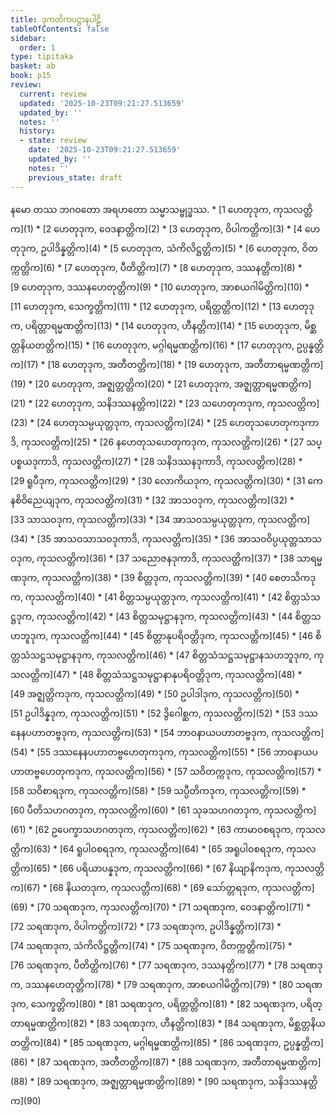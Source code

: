 ```yaml
---
title: ဒုကတိကပဋ္ဌာနပါဠိ
tableOfContents: false
sidebar:
  order: 1
type: tipitaka
basket: ab
book: p15
review:
  current: review
  updated: '2025-10-23T09:21:27.513659'
  updated_by: ''
  notes: ''
  history:
  - state: review
    date: '2025-10-23T09:21:27.513659'
    updated_by: ''
    notes: ''
    previous_state: draft
---
```


<ReviewStatus review={frontmatter.review} showDetails={true} />

<HypothesisAnnotation frontmatter={frontmatter} />

<Paragraph number="1" type="center" book="p15">
နမော တဿ ဘဂဝတော အရဟတော သမ္မာသမ္ဗုဒ္ဓဿ.

</Paragraph>

<TableOfContents book="p15">
* [1 ဟေတုဒုက, ကုသလတ္တိက](1)
* [2 ဟေတုဒုက, ဝေဒနာတ္တိက](2)
* [3 ဟေတုဒုက, ဝိပါကတ္တိက](3)
* [4 ဟေတုဒုက, ဥပါဒိန္နတ္တိက](4)
* [5 ဟေတုဒုက, သံကိလိဋ္ဌတ္တိက](5)
* [6 ဟေတုဒုက, ဝိတက္ကတ္တိက](6)
* [7 ဟေတုဒုက, ပီတိတ္တိက](7)
* [8 ဟေတုဒုက, ဒဿနတ္တိက](8)
* [9 ဟေတုဒုက, ဒဿနဟေတုတ္တိက](9)
* [10 ဟေတုဒုက, အာစယဂါမိတ္တိက](10)
* [11 ဟေတုဒုက, သေက္ခတ္တိက](11)
* [12 ဟေတုဒုက, ပရိတ္တတ္တိက](12)
* [13 ဟေတုဒုက, ပရိတ္တာရမ္မဏတ္တိက](13)
* [14 ဟေတုဒုက, ဟီနတ္တိက](14)
* [15 ဟေတုဒုက, မိစ္ဆတ္တနိယတတ္တိက](15)
* [16 ဟေတုဒုက, မဂ္ဂါရမ္မဏတ္တိက](16)
* [17 ဟေတုဒုက, ဥပ္ပန္နတ္တိက](17)
* [18 ဟေတုဒုက, အတီတတ္တိက](18)
* [19 ဟေတုဒုက, အတီတာရမ္မဏတ္တိက](19)
* [20 ဟေတုဒုက, အဇ္ဈတ္တတ္တိက](20)
* [21 ဟေတုဒုက, အဇ္ဈတ္တာရမ္မဏတ္တိက](21)
* [22 ဟေတုဒုက, သနိဒဿနတ္တိက](22)
* [23 သဟေတုကဒုက, ကုသလတ္တိက](23)
* [24 ဟေတုသမ္ပယုတ္တဒုက, ကုသလတ္တိက](24)
* [25 ဟေတုသဟေတုကဒုကာဒိ, ကုသလတ္တိက](25)
* [26 နဟေတုသဟေတုကဒုက, ကုသလတ္တိက](26)
* [27 သပ္ပစ္စယဒုကာဒိ, ကုသလတ္တိက](27)
* [28 သနိဒဿနဒုကာဒိ, ကုသလတ္တိက](28)
* [29 ရူပီဒုက, ကုသလတ္တိက](29)
* [30 လောကိယဒုက, ကုသလတ္တိက](30)
* [31 ကေနစိဝိညေယျဒုက, ကုသလတ္တိက](31)
* [32 အာသဝဒုက, ကုသလတ္တိက](32)
* [33 သာသဝဒုက, ကုသလတ္တိက](33)
* [34 အာသဝသမ္ပယုတ္တဒုက, ကုသလတ္တိက](34)
* [35 အာသဝသာသဝဒုကာဒိ, ကုသလတ္တိက](35)
* [36 အာသဝဝိပ္ပယုတ္တသာသဝဒုက, ကုသလတ္တိက](36)
* [37 သညောဇနဒုကာဒိ, ကုသလတ္တိက](37)
* [38 သာရမ္မဏဒုက, ကုသလတ္တိက](38)
* [39 စိတ္တဒုက, ကုသလတ္တိက](39)
* [40 စေတသိကဒုက, ကုသလတ္တိက](40)
* [41 စိတ္တသမ္ပယုတ္တဒုက, ကုသလတ္တိက](41)
* [42 စိတ္တသံသဋ္ဌဒုက, ကုသလတ္တိက](42)
* [43 စိတ္တသမုဋ္ဌာနဒုက, ကုသလတ္တိက](43)
* [44 စိတ္တသဟဘူဒုက, ကုသလတ္တိက](44)
* [45 စိတ္တာနုပရိဝတ္တိဒုက, ကုသလတ္တိက](45)
* [46 စိတ္တသံသဋ္ဌသမုဋ္ဌာနဒုက, ကုသလတ္တိက](46)
* [47 စိတ္တသံသဋ္ဌသမုဋ္ဌာနသဟဘူဒုက, ကုသလတ္တိက](47)
* [48 စိတ္တသံသဋ္ဌသမုဋ္ဌာနာနုပရိဝတ္တိဒုက, ကုသလတ္တိက](48)
* [49 အဇ္ဈတ္တိကဒုက, ကုသလတ္တိက](49)
* [50 ဥပါဒါဒုက, ကုသလတ္တိက](50)
* [51 ဥပါဒိန္နဒုက, ကုသလတ္တိက](51)
* [52 ဒွိဂေါစ္ဆက, ကုသလတ္တိက](52)
* [53 ဒဿနေနပဟာတဗ္ဗဒုက, ကုသလတ္တိက](53)
* [54 ဘာဝနာယပဟာတဗ္ဗဒုက, ကုသလတ္တိက](54)
* [55 ဒဿနေနပဟာတဗ္ဗဟေတုကဒုက, ကုသလတ္တိက](55)
* [56 ဘာဝနာယပဟာတဗ္ဗဟေတုကဒုက, ကုသလတ္တိက](56)
* [57 သဝိတက္ကဒုက, ကုသလတ္တိက](57)
* [58 သဝိစာရဒုက, ကုသလတ္တိက](58)
* [59 သပ္ပီတိကဒုက, ကုသလတ္တိက](59)
* [60 ပီတိသဟဂတဒုက, ကုသလတ္တိက](60)
* [61 သုခသဟဂတဒုက, ကုသလတ္တိက](61)
* [62 ဥပေက္ခာသဟဂတဒုက, ကုသလတ္တိက](62)
* [63 ကာမာဝစရဒုက, ကုသလတ္တိက](63)
* [64 ရူပါဝစရဒုက, ကုသလတ္တိက](64)
* [65 အရူပါဝစရဒုက, ကုသလတ္တိက](65)
* [66 ပရိယာပန္နဒုက, ကုသလတ္တိက](66)
* [67 နိယျာနိကဒုက, ကုသလတ္တိက](67)
* [68 နိယတဒုက, ကုသလတ္တိက](68)
* [69 သော်တ္တရဒုက, ကုသလတ္တိက](69)
* [70 သရဏဒုက, ကုသလတ္တိက](70)
* [71 သရဏဒုက, ဝေဒနာတ္တိက](71)
* [72 သရဏဒုက, ဝိပါကတ္တိက](72)
* [73 သရဏဒုက, ဥပါဒိန္နတ္တိက](73)
* [74 သရဏဒုက, သံကိလိဋ္ဌတ္တိက](74)
* [75 သရဏဒုက, ဝိတက္ကတ္တိက](75)
* [76 သရဏဒုက, ပီတိတ္တိက](76)
* [77 သရဏဒုက, ဒဿနတ္တိက](77)
* [78 သရဏဒုက, ဒဿနဟေတုတ္တိက](78)
* [79 သရဏဒုက, အာစယဂါမိတ္တိက](79)
* [80 သရဏဒုက, သေက္ခတ္တိက](80)
* [81 သရဏဒုက, ပရိတ္တတ္တိက](81)
* [82 သရဏဒုက, ပရိတ္တာရမ္မဏတ္တိက](82)
* [83 သရဏဒုက, ဟီနတ္တိက](83)
* [84 သရဏဒုက, မိစ္ဆတ္တနိယတတ္တိက](84)
* [85 သရဏဒုက, မဂ္ဂါရမ္မဏတ္တိက](85)
* [86 သရဏဒုက, ဥပ္ပန္နတ္တိက](86)
* [87 သရဏဒုက, အတီတတ္တိက](87)
* [88 သရဏဒုက, အတီတာရမ္မဏတ္တိက](88)
* [89 သရဏဒုက, အဇ္ဈတ္တာရမ္မဏတ္တိက](89)
* [90 သရဏဒုက, သနိဒဿနတ္တိက](90)
</TableOfContents>